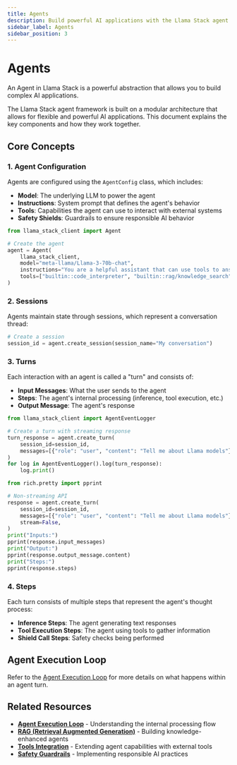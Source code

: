 ```yaml
---
title: Agents
description: Build powerful AI applications with the Llama Stack agent framework
sidebar_label: Agents
sidebar_position: 3
---
```



# Agents

An Agent in Llama Stack is a powerful abstraction that allows you to build complex AI applications.

The Llama Stack agent framework is built on a modular architecture that allows for flexible and powerful AI applications. This document explains the key components and how they work together.

## Core Concepts

### 1. Agent Configuration

Agents are configured using the `AgentConfig` class, which includes:

- **Model**: The underlying LLM to power the agent
- **Instructions**: System prompt that defines the agent's behavior
- **Tools**: Capabilities the agent can use to interact with external systems
- **Safety Shields**: Guardrails to ensure responsible AI behavior

```python
from llama_stack_client import Agent

# Create the agent
agent = Agent(
    llama_stack_client,
    model="meta-llama/Llama-3-70b-chat",
    instructions="You are a helpful assistant that can use tools to answer questions.",
    tools=["builtin::code_interpreter", "builtin::rag/knowledge_search"],
)
```

### 2. Sessions

Agents maintain state through sessions, which represent a conversation thread:

```python
# Create a session
session_id = agent.create_session(session_name="My conversation")
```

### 3. Turns

Each interaction with an agent is called a "turn" and consists of:

- **Input Messages**: What the user sends to the agent
- **Steps**: The agent's internal processing (inference, tool execution, etc.)
- **Output Message**: The agent's response

<Tabs>
<TabItem value="streaming" label="Streaming Response">

```python
from llama_stack_client import AgentEventLogger

# Create a turn with streaming response
turn_response = agent.create_turn(
    session_id=session_id,
    messages=[{"role": "user", "content": "Tell me about Llama models"}],
)
for log in AgentEventLogger().log(turn_response):
    log.print()
```

</TabItem>
<TabItem value="non-streaming" label="Non-Streaming Response">

```python
from rich.pretty import pprint

# Non-streaming API
response = agent.create_turn(
    session_id=session_id,
    messages=[{"role": "user", "content": "Tell me about Llama models"}],
    stream=False,
)
print("Inputs:")
pprint(response.input_messages)
print("Output:")
pprint(response.output_message.content)
print("Steps:")
pprint(response.steps)
```

</TabItem>
</Tabs>

### 4. Steps

Each turn consists of multiple steps that represent the agent's thought process:

- **Inference Steps**: The agent generating text responses
- **Tool Execution Steps**: The agent using tools to gather information
- **Shield Call Steps**: Safety checks being performed

## Agent Execution Loop

Refer to the [Agent Execution Loop](./agent-execution-loop) for more details on what happens within an agent turn.

## Related Resources

- **[Agent Execution Loop](./agent-execution-loop)** - Understanding the internal processing flow
- **[RAG (Retrieval Augmented Generation)](./rag)** - Building knowledge-enhanced agents
- **[Tools Integration](./tools)** - Extending agent capabilities with external tools
- **[Safety Guardrails](./safety)** - Implementing responsible AI practices
